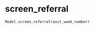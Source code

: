 # screen_referral { #iapt_classes.Model.screen_referral }

```python
Model.screen_referral(asst_week_number)
```

